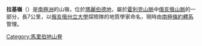 {{coord|84|49|S|116|15|W|source:GNIS|display=title}}

'''拉基嶺'''（{{lang-en|Lackey Ridge}}）是[[南極洲|南極洲]]的山嶺，位於[[瑪麗伯德地|瑪麗伯德地]]，屬於[[霍利克山脈|霍利克山脈]]中[[俄亥俄山脈|俄亥俄山脈]]的一部分，長7公里，以[[俄亥俄州立大學|俄亥俄州立大學]]探險隊的地質學家命名，現時由[[南極條約體系|南極條約體系]]管理。

{{DEFAULTSORT:Lackey Ridge}}
[[Category:馬里伯地山脊|Category:馬里伯地山脊]]


{{MarieByrdLand-geo-stub}}